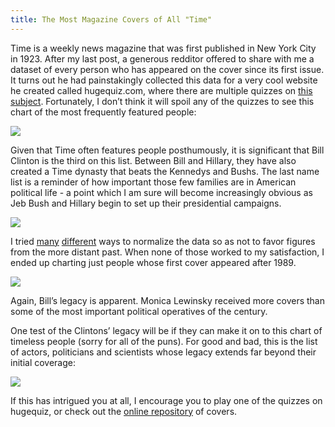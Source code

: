 ```yaml
---
title: The Most Magazine Covers of All "Time"
---
```


Time is a weekly news magazine that was first published in New York City in 1923. After my last post, a generous redditor offered to share with me a dataset of every person who has appeared on the cover since its first issue. It turns out he had painstakingly collected this data for a very cool website he created called hugequiz.com, where there are multiple quizzes on [this subject](http://hugequiz.com/?s=time+magazine). Fortunately, I don't think it will spoil any of the quizzes to see this chart of the most frequently featured people:

![](https://raw.githubusercontent.com/DanielHadley/TimeCovers/master/plots/covers.png)

Given that Time often features people posthumously, it is significant that Bill Clinton is the third on this list. Between Bill and Hillary, they have also created a Time dynasty that beats the Kennedys and Bushs. The last name list is a reminder of how important those few families are in American political life - a point which I am sure will become increasingly obvious as Jeb Bush and Hillary begin to set up their presidential campaigns. 

![](https://raw.githubusercontent.com/DanielHadley/TimeCovers/master/plots/covers5.png)

I tried [many](https://raw.githubusercontent.com/DanielHadley/TimeCovers/master/plots/covers7.png) [different](https://raw.githubusercontent.com/DanielHadley/TimeCovers/master/plots/covers9.png) ways to normalize the data so as not to favor figures from the more distant past. When none of those worked to my satisfaction, I ended up charting just people whose first cover appeared after 1989. 

![](https://raw.githubusercontent.com/DanielHadley/TimeCovers/master/plots/covers10.png)

Again, Bill's legacy is apparent. Monica Lewinsky received more covers than some of the most important political operatives of the century. 

One test of the Clintons' legacy will be if they can make it on to this chart of timeless people (sorry for all of the puns). For good and bad, this is the list of actors, politicians and scientists whose legacy extends far beyond their initial coverage: 

![](https://raw.githubusercontent.com/DanielHadley/TimeCovers/master/plots/covers6.png)

If this has intrigued you at all, I encourage you to play one of the quizzes on hugequiz, or check out the [online repository](http://content.time.com/time/coversearch/) of covers. 
